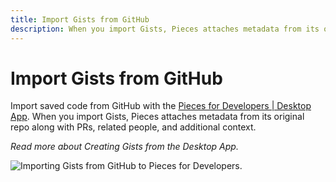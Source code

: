 ```yaml
---
title: Import Gists from GitHub
description: When you import Gists, Pieces attaches metadata from its original repo along with PRs, related people, and additional context.
---
```


# Import Gists from GitHub
Import saved code from GitHub with the <a href="{{ links.website.home }}">Pieces for Developers | Desktop App</a>. When you import Gists, Pieces attaches metadata from its original repo along with PRs, related people, and additional context.

_Read more about Creating Gists from the Desktop App._

![Importing Gists from GitHub to Pieces for Developers.](https://storage.googleapis.com/pieces_static_resources/pfd_wiki/IMPORT_GIST.gif)
